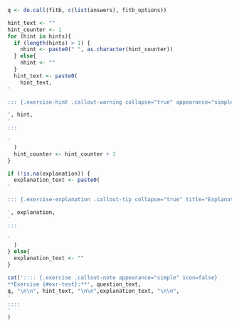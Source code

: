 

```r
q <- do.call(fitb, c(list(answers), fitb_options))

hint_text <- ""
hint_counter <- 1
for (hint in hints){
  if (length(hints) > 1) {
    nhint <- paste0(" ", as.character(hint_counter))
  } else{
    nhint <- ""
  }
  hint_text <- paste0(
    hint_text,
'

::: {.exercise-hint .callout-warning collapse="true" appearance="simple" icon=false title="Hint', nhint,'"}

', hint,
'
:::

'
  )
  hint_counter <- hint_counter + 1
}

if (!is.na(explanation)) {
  explanation_text <- paste0(
'

::: {.exercise-explanation .callout-tip collapse="true" title="Explanation"}

', explanation,
'
:::

'
  )
} else{
  explanation_text <- ""
}

cat(':::: {.exercise .callout-note appearance="simple" icon=false}
**Exercise {#exr-test}:**', question_text,
q, "\n\n", hint_text, "\n\n",explanation_text, "\n\n",
'
::::
'
)
```

